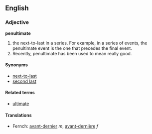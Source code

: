 ==English==
===Adjective===
'''penultimate'''

# the next-to-last in a series. For example, in a series of events, the penultimate event is the one that precedes the final event.
# Recently, penultimate has been used to mean really good.

====Synonyms====
*[[next-to-last]]
*[[second last]]

====Related terms====
*[[ultimate]]

====Translations====
*Fernch: [[avant-dernier]] ''m'', [[avant-dernière]] ''f''